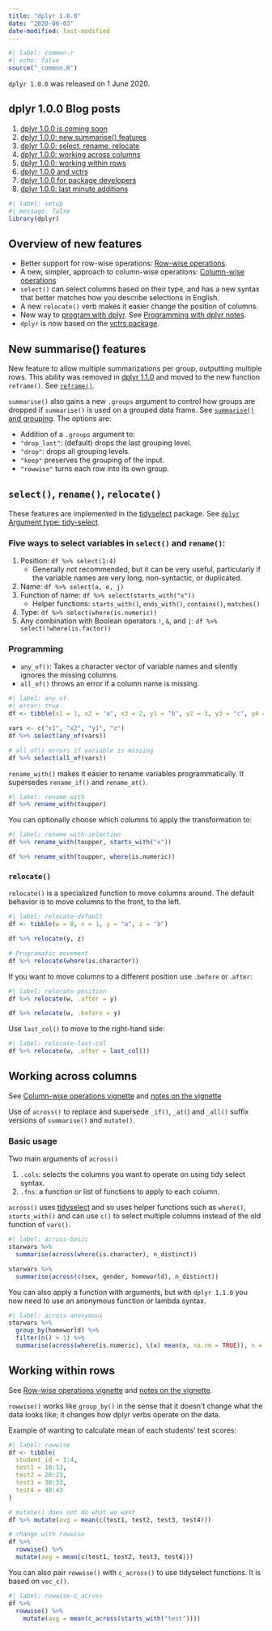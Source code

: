 ```yaml
---
title: "dplyr 1.0.0"
date: "2020-06-03"
date-modified: last-modified
---
```


```r
#| label: common.r
#| echo: false
source("_common.R")
```

`dplyr 1.0.0` was released on 1 June 2020. 

## dplyr 1.0.0 Blog posts
1. [dplyr 1.0.0 is coming soon](https://www.tidyverse.org/blog/2020/03/dplyr-1-0-0-is-coming-soon/)
2. [dplyr 1.0.0: new summarise() features](https://www.tidyverse.org/blog/2020/03/dplyr-1-0-0-summarise/)
3. [dplyr 1.0.0: select, rename, relocate](https://www.tidyverse.org/blog/2020/03/dplyr-1-0-0-select-rename-relocate/)
4. [dplyr 1.0.0: working across columns](https://www.tidyverse.org/blog/2020/04/dplyr-1-0-0-colwise/)
5. [dplyr 1.0.0: working within rows](https://www.tidyverse.org/blog/2020/04/dplyr-1-0-0-rowwise/)
6. [dplyr 1.0.0 and vctrs](https://www.tidyverse.org/blog/2020/04/dplyr-1-0-0-and-vctrs/)
7. [dplyr 1.0.0 for package developers](https://www.tidyverse.org/blog/2020/04/dplyr-1-0-0-package-dev/)
8. [dplyr 1.0.0: last minute additions](https://www.tidyverse.org/blog/2020/05/dplyr-1-0-0-last-minute-additions/)

```r
#| label: setup
#| message: false
library(dplyr)
```

## Overview of new features {#sec-overview}
- Better support for row-wise operations: [Row-wise operations](https://dplyr.tidyverse.org/dev/articles/rowwise.html).
- A new, simpler, approach to column-wise operations: [Column-wise operations](https://dplyr.tidyverse.org/dev/articles/colwise.html)
- `select()` can select columns based on their type, and has a new syntax that better matches how you describe selections in English.
- A new `relocate()` verb makes it easier change the position of columns.
- New way to [program with dplyr](https://dplyr.tidyverse.org/dev/articles/programming.html). See [Programming with dplyr notes](02-programming-dplyr.qmd).
- `dplyr` is now based on the [vctrs package](http://vctrs.r-lib.org/).


## New summarise() features {#sec-summarise}
New feature to allow multiple summarizations per group, outputting multiple rows. This ability was removed in [dplyr 1.1.0](https://www.tidyverse.org/blog/2023/02/dplyr-1-1-0-pick-reframe-arrange/) and moved to the new function `reframe()`. See [`reframe()`](01-dplyr-1.1.0.qmd#sec-reframe).

`summarise()` also gains a new `.groups` argument to control how groups are dropped if `summarise()` is used on a grouped data frame. See [`summarise()` and grouping](https://www.tidyverse.org/blog/2020/05/dplyr-1-0-0-last-minute-additions/#summarise-and-grouping). The options are:

- Addition of a `.groups` argument to:
- `"drop_last"`: (default) drops the last grouping level.
- `"drop"`: drops all grouping levels.
- `"keep"` preserves the grouping of the input.
- `"rowwise"` turns each row into its own group.

## `select()`, `rename()`, `relocate()` {#sec-tidyselect}

These features are implemented in the [tidyselect](https://tidyselect.r-lib.org) package. See [`dplyr` Argument type: tidy-select](https://dplyr.tidyverse.org/dev/reference/dplyr_tidy_select.html).

### Five ways to select variables in `select()` and `rename()`:
1. Position: `df %>% select(1:4)`
	  - Generally not recommended, but it can be very useful, particularly if the variable names are very long, non-syntactic, or duplicated.
2. Name: `df %>% select(a, e, j)`
3. Function of name: `df %>% select(starts_with("x"))`
    - Helper functions: `starts_with()`, `ends_with()`, `contains()`, `matches()`
4. Type: `df %>% select(where(is.numeric))`
5. Any combination with Boolean operators `!`, `&`, and `|`: `df %>% select(!where(is.factor))`

### Programming
- `any_of()`: Takes a character vector of variable names and silently ignores the missing columns.
- `all_of()` throws an error if a column name is missing.

```r
#| label: any_of
#| error: true
df <- tibble(x1 = 1, x2 = "a", x3 = 2, y1 = "b", y2 = 3, y3 = "c", y4 = 4)

vars <- c("x1", "x2", "y1", "z")
df %>% select(any_of(vars))

# all_of() errors if variable is missing
df %>% select(all_of(vars))
```

`rename_with()` makes it easier to rename variables programmatically. It supersedes `rename_if()` and `rename_at()`.

```r
#| label: rename_with
df %>% rename_with(toupper)
```

You can optionally choose which columns to apply the transformation to:

```r
#| label: rename_with-selection
df %>% rename_with(toupper, starts_with("x"))

df %>% rename_with(toupper, where(is.numeric))
```

### `relocate()`
`relocate()` is a specialized function to move columns around. The default behavior is to move columns to the front, to the left.

```r
#| label: relocate-default
df <- tibble(w = 0, x = 1, y = "a", z = "b")

df %>% relocate(y, z)

# Programatic movement
df %>% relocate(where(is.character))
```

If you want to move columns to a different position use `.before` or .`after`:

```r
#| label: relocate-position
df %>% relocate(w, .after = y)

df %>% relocate(w, .before = y)
```

Use `last_col()` to move to the right-hand side:

```r
#| label: relocate-last-col
df %>% relocate(w, .after = last_col())
```


## Working across columns {#sec-across}
See [Column-wise operations vignette](https://dplyr.tidyverse.org/dev/articles/colwise.html) and [notes on the vignette](01-dplyr-colwise.qmd)

Use of `across()` to replace and supersede `_if()`, `_at(`) and `_all()` suffix versions of `summarise()` and `mutate()`.

### Basic usage
Two main arguments of `across()`

1. `.cols`: selects the columns you want to operate on using tidy select syntax.
2. `.fns`: a function or list of functions to apply to each column.

`across()` uses [tidyselect](https://dplyr.tidyverse.org/reference/dplyr_tidy_select.html) and so uses helper functions such as `where()`, `starts_with()` and can use `c()` to select multiple columns instead of the old function of `vars()`.

```r
#| label: across-basic
starwars %>% 
  summarise(across(where(is.character), n_distinct))

starwars %>% 
  summarise(across(c(sex, gender, homeworld), n_distinct))
```

You can also apply a function with arguments, but with `dplyr 1.1.0` you now need to use an anonymous function or lambda syntax.

```r
#| label: across-anonymous
starwars %>% 
  group_by(homeworld) %>% 
  filter(n() > 1) %>% 
  summarise(across(where(is.numeric), \(x) mean(x, na.rm = TRUE)), n = n())
```


## Working within rows {#sec-rowwise}

See [Row-wise operations vignette](https://dplyr.tidyverse.org/dev/articles/rowwise.html) and [notes on the vignette](01-dplyr-rowwise.qmd).

`rowwise()` works like `group_by()` in the sense that it doesn’t change what the data looks like; it changes how dplyr verbs operate on the data.

Example of wanting to calculate mean of each students' test scores:

```r
#| label: rowwise
df <- tibble(
  student_id = 1:4, 
  test1 = 10:13, 
  test2 = 20:23, 
  test3 = 30:33, 
  test4 = 40:43
)

# mutate() does not do what we want
df %>% mutate(avg = mean(c(test1, test2, test3, test4)))

# change with rowwise
df %>% 
  rowwise() %>% 
  mutate(avg = mean(c(test1, test2, test3, test4)))
```

You can also pair `rowwise()` with `c_across()` to use tidyselect functions. It is based on `vec_c()`.

```r
#| label: rowwise-c_across
df %>% 
  rowwise() %>% 
    mutate(avg = mean(c_across(starts_with("test"))))
```
